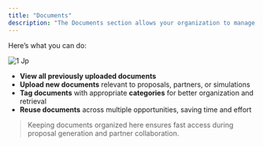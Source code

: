 ```yaml
---
title: "Documents"
description: "The Documents section allows your organization to manage all stored files in one centralized location."
---
```


Here’s what you can do:

![1 Jp](/images/1.jpg)

- **View all previously uploaded documents**
- **Upload new documents** relevant to proposals, partners, or simulations
- **Tag documents** with appropriate **categories** for better organization and retrieval
- **Reuse documents** across multiple opportunities, saving time and effort

> Keeping documents organized here ensures fast access during proposal generation and partner collaboration.